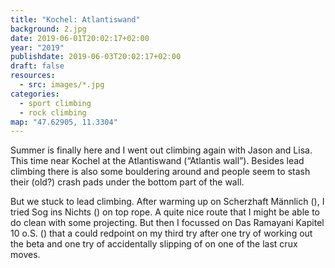 ```yaml
---
title: "Kochel: Atlantiswand"
background: 2.jpg
date: 2019-06-01T20:02:17+02:00
year: "2019"
publishdate: 2019-06-03T20:02:17+02:00
draft: false
resources:
  - src: images/*.jpg
categories:
  - sport climbing
  - rock climbing
map: "47.62905, 11.3304"
---
```


Summer is finally here and I went out climbing again with Jason and Lisa. This
time near Kochel at the Atlantiswand (“Atlantis wall”). Besides lead climbing
there is also some bouldering around and people seem to stash their (old?) crash
pads under the bottom part of the wall.

<Rimg src="1.jpg" alt="Crash pads stashed below the wall." />

But we stuck to lead climbing. After warming up on Scherzhaft Männlich (<Grade system="UIAA" value="5+" />),
I tried Sog ins Nichts (<Grade system="UIAA" value="8" />) on top rope. A quite nice route
that I might be able to do clean with some projecting. But then I focussed on
Das Ramayani Kapitel 10 o.S. (<Grade system="UIAA" value="7+" />) that a could redpoint on my
third try after one try of working out the beta and one try of accidentally
slipping of on one of the last crux moves.

<Gallery>
  <Rimg src="4.jpg" description="Lisa on Sog ins Nichts" />
  <Rimg src="3.jpg" description="Lisa on Sog ins Nichts" />
</Gallery>
